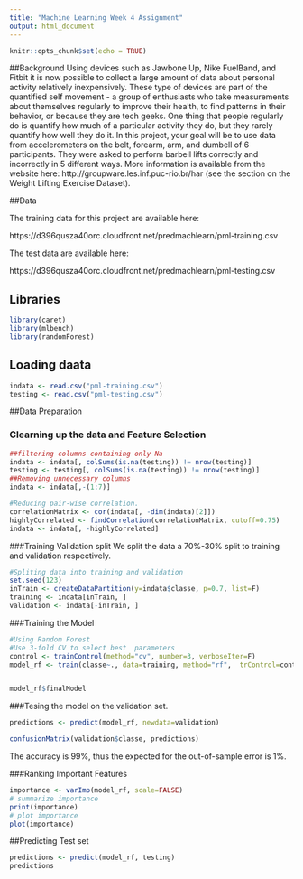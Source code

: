 ---
title: "Machine Learning Week 4 Assignment"
output: html_document
---

```{r setup, include=FALSE}
knitr::opts_chunk$set(echo = TRUE)
```
##Background
Using devices such as Jawbone Up, Nike FuelBand, and Fitbit it is now possible to collect a large amount of data about personal activity relatively inexpensively. These type of devices are part of the quantified self movement - a group of enthusiasts who take measurements about themselves regularly to improve their health, to find patterns in their behavior, or because they are tech geeks. One thing that people regularly do is quantify how much of a particular activity they do, but they rarely quantify how well they do it. In this project, your goal will be to use data from accelerometers on the belt, forearm, arm, and dumbell of 6 participants. They were asked to perform barbell lifts correctly and incorrectly in 5 different ways. More information is available from the website here: http://groupware.les.inf.puc-rio.br/har (see the section on the Weight Lifting Exercise Dataset).

##Data 


The training data for this project are available here:

https://d396qusza40orc.cloudfront.net/predmachlearn/pml-training.csv

The test data are available here:

https://d396qusza40orc.cloudfront.net/predmachlearn/pml-testing.csv




## Libraries
```{r,message=FALSE, warning=FALSE}
library(caret)
library(mlbench)
library(randomForest)
```

## Loading daata

```{r, cache=TRUE}
indata <- read.csv("pml-training.csv")
testing <- read.csv("pml-testing.csv")
```
##Data Preparation

### Clearning up the data and Feature Selection
```{r, cache=TRUE}
##filtering columns containing only Na
indata <- indata[, colSums(is.na(testing)) != nrow(testing)]
testing <- testing[, colSums(is.na(testing)) != nrow(testing)]
##Removing unnecessary columns 
indata <- indata[,-(1:7)]

#Reducing pair-wise correlation.
correlationMatrix <- cor(indata[, -dim(indata)[2]])
highlyCorrelated <- findCorrelation(correlationMatrix, cutoff=0.75)
indata <- indata[, -highlyCorrelated]

```

###Training Validation split
We split the data a 70%-30% split to training and validation respectively.
```{r, cache=TRUE}
#Spliting data into training and validation 
set.seed(123)
inTrain <- createDataPartition(y=indata$classe, p=0.7, list=F)
training <- indata[inTrain, ]
validation <- indata[-inTrain, ]
```

###Training the Model

```{r, cache=TRUE}
#Using Random Forest 
#Use 3-fold CV to select best  parameters
control <- trainControl(method="cv", number=3, verboseIter=F)
model_rf <- train(classe~., data=training, method="rf",  trControl=control)


model_rf$finalModel
```


###Tesing the model on the validation set.
```{r, cache=TRUE}
predictions <- predict(model_rf, newdata=validation)

confusionMatrix(validation$classe, predictions)

```

The accuracy is 99%, thus the expected for the out-of-sample error is 1%.


###Ranking Important Features


```{r}
importance <- varImp(model_rf, scale=FALSE)
# summarize importance
print(importance)
# plot importance
plot(importance)
```

##Predicting Test set

```{r}
predictions <- predict(model_rf, testing)
predictions
```






















